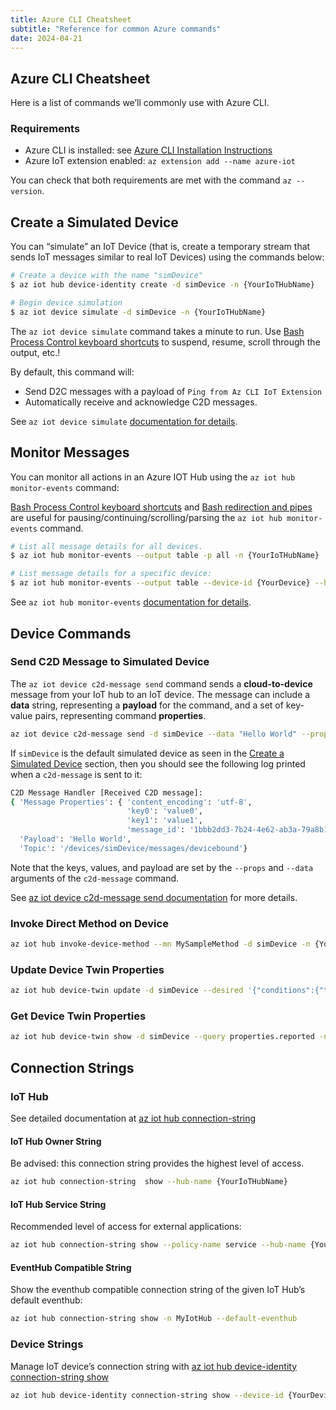 ```yaml
---
title: Azure CLI Cheatsheet
subtitle: "Reference for common Azure commands"
date: 2024-04-21
---
```


## Azure CLI Cheatsheet

Here is a list of commands we'll commonly use with Azure CLI.

### Requirements

- Azure CLI is installed: see [Azure CLI Installation Instructions](/notes/azure-features/#azure-cli)
- Azure IoT extension enabled: `az extension add --name azure-iot`

You can check that both requirements are met with the command `az --version`.

## Create a Simulated Device

You can "simulate" an IoT Device (that is, create a temporary stream that sends IoT messages similar to real IoT Devices)
using the commands below:

```bash
# Create a device with the name "simDevice"
$ az iot hub device-identity create -d simDevice -n {YourIoTHubName}

# Begin device simulation
$ az iot device simulate -d simDevice -n {YourIoTHubName}
```

::: {.callout-note .column-margin}
The `az iot device simulate` command takes a minute to run.
Use [Bash Process Control keyboard shortcuts](/notes/bash-essentials/#process-control)
to suspend, resume, scroll through the output, etc.!
:::

By default, this command will:

- Send D2C messages with a payload of `Ping from Az CLI IoT Extension`
- Automatically receive and acknowledge C2D messages.

See `az iot device simulate`
[documentation for details](https://learn.microsoft.com/en-us/cli/azure/iot/device?view=azure-cli-latest#az-iot-device-simulate).

## Monitor Messages

You can monitor all actions in an Azure IOT Hub using the `az iot hub monitor-events` command:

::: {.callout-note .column-margin}
[Bash Process Control keyboard shortcuts](/notes/bash-essentials/#process-control)
and [Bash redirection and pipes](/notes/bash-essentials/#redirection-and-pipes) are useful for
pausing/continuing/scrolling/parsing the `az iot hub monitor-events` command.
:::

```bash
# List all message details for all devices.
$ az iot hub monitor-events --output table -p all -n {YourIoTHubName}

# List message details for a specific device:
$ az iot hub monitor-events --output table --device-id {YourDevice} --hub-name {YourIoTHubName}
```

See `az iot hub monitor-events`
[documentation for details](https://learn.microsoft.com/en-us/cli/azure/iot/device?view=azure-cli-latest#az-iot-hub-monitor-events).

## Device Commands

### Send C2D Message to Simulated Device

The `az iot device c2d-message send` command sends a **cloud-to-device** message from your IoT hub to an IoT device.
The message can include a **data** string, representing a **payload** for the command, and a set of key-value pairs, representing command **properties**.

```bash
az iot device c2d-message send -d simDevice --data "Hello World" --props "key0=value0;key1=value1" -n {YourIoTHubName}
```

If `simDevice` is the default simulated device as seen in the [Create a Simulated Device](#create-a-simulated-device) section,
then you should see the following log printed when a `c2d-message` is sent to it:

```bash
C2D Message Handler [Received C2D message]:
{ 'Message Properties': { 'content_encoding': 'utf-8',
                          'key0': 'value0',
                          'key1': 'value1',
                          'message_id': '1bbb2dd3-7b24-4e62-ab3a-79a8b13cb1fe'},
  'Payload': 'Hello World',
  'Topic': '/devices/simDevice/messages/devicebound'}
```

Note that the keys, values, and payload are set by the `--props` and `--data` arguments of the `c2d-message` command.

See [az iot device c2d-message send documentation](https://learn.microsoft.com/en-us/cli/azure/iot/device/c2d-message?view=azure-cli-latest#az-iot-device-c2d-message-send)
for more details.

### Invoke Direct Method on Device

```bash
az iot hub invoke-device-method --mn MySampleMethod -d simDevice -n {YourIoTHubName}
```

### Update Device Twin Properties

```bash
az iot hub device-twin update -d simDevice --desired '{"conditions":{"temperature":{"warning":98, "critical":107}}}' -n {YourIoTHubName}
```

### Get Device Twin Properties

```bash
az iot hub device-twin show -d simDevice --query properties.reported -n {YourIoTHubName}
```

## Connection Strings

### IoT Hub

See detailed documentation at
[az iot hub connection-string](https://learn.microsoft.com/en-us/cli/azure/iot/hub/connection-string?view=azure-cli-latest)

#### IoT Hub Owner String

Be advised: this connection string provides the highest level of access.

```bash
az iot hub connection-string  show --hub-name {YourIoTHubName}
```

#### IoT Hub Service String

Recommended level of access for external applications:

```bash
az iot hub connection-string show --policy-name service --hub-name {YourIoTHubName} --output table
```

#### EventHub Compatible String

Show the eventhub compatible connection string of the given IoT Hub's default
eventhub:

```bash
az iot hub connection-string show -n MyIotHub --default-eventhub
```

### Device Strings

Manage IoT device's connection string with
[az iot hub device-identity connection-string show](https://learn.microsoft.com/en-us/cli/azure/iot/hub/device-identity/connection-string?view=azure-cli-latest#az-iot-hub-device-identity-connection-string-show)

```bash
az iot hub device-identity connection-string show --device-id {YourDevice}
```

